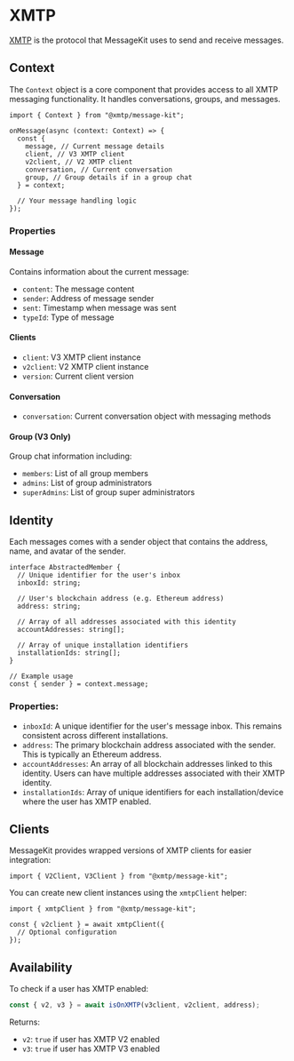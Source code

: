 # XMTP

[XMTP](https://xmtp.org/) is the protocol that MessageKit uses to send and receive messages.

## Context

The `Context` object is a core component that provides access to all XMTP messaging functionality. It handles conversations, groups, and messages.

```tsx
import { Context } from "@xmtp/message-kit";

onMessage(async (context: Context) => {
  const {
    message, // Current message details
    client, // V3 XMTP client
    v2client, // V2 XMTP client
    conversation, // Current conversation
    group, // Group details if in a group chat
  } = context;

  // Your message handling logic
});
```

### Properties

#### Message

Contains information about the current message:

- `content`: The message content
- `sender`: Address of message sender
- `sent`: Timestamp when message was sent
- `typeId`: Type of message

#### Clients

- `client`: V3 XMTP client instance
- `v2client`: V2 XMTP client instance
- `version`: Current client version

#### Conversation

- `conversation`: Current conversation object with messaging methods

#### Group (V3 Only)

Group chat information including:

- `members`: List of all group members
- `admins`: List of group administrators
- `superAdmins`: List of group super administrators

## Identity

Each messages comes with a sender object that contains the address, name, and avatar of the sender.

```tsx
interface AbstractedMember {
  // Unique identifier for the user's inbox
  inboxId: string;

  // User's blockchain address (e.g. Ethereum address)
  address: string;

  // Array of all addresses associated with this identity
  accountAddresses: string[];

  // Array of unique installation identifiers
  installationIds: string[];
}

// Example usage
const { sender } = context.message;
```

### Properties:

- `inboxId`: A unique identifier for the user's message inbox. This remains consistent across different installations.
- `address`: The primary blockchain address associated with the sender. This is typically an Ethereum address.
- `accountAddresses`: An array of all blockchain addresses linked to this identity. Users can have multiple addresses associated with their XMTP identity.
- `installationIds`: Array of unique identifiers for each installation/device where the user has XMTP enabled.

## Clients

MessageKit provides wrapped versions of XMTP clients for easier integration:

```tsx
import { V2Client, V3Client } from "@xmtp/message-kit";
```

You can create new client instances using the `xmtpClient` helper:

```tsx
import { xmtpClient } from "@xmtp/message-kit";

const { v2client } = await xmtpClient({
  // Optional configuration
});
```

## Availability

To check if a user has XMTP enabled:

```typescript
const { v2, v3 } = await isOnXMTP(v3client, v2client, address);
```

Returns:

- `v2`: `true` if user has XMTP V2 enabled
- `v3`: `true` if user has XMTP V3 enabled
